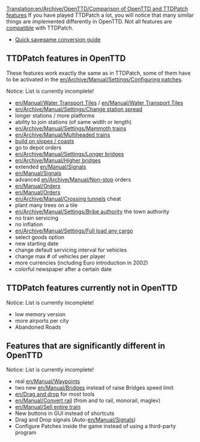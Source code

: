 [[Translation:en/Archive/OpenTTD/Comparison of OpenTTD and TTDPatch features]]
If you have played TTDPatch a lot, you will notice that many similar things are implemented differently in OpenTTD. Not all features are [[en/Manual/Interoperability|compatible]] with TTDPatch.
*[[en/Manual/Interoperability|Quick savegame conversion guide]]

==TTDPatch features in OpenTTD==
These features work exactly the same as in TTDPatch, some of them have to be activated in the [[en/Archive/Manual/Settings/Configuring patches]].<br/>
<warning>Notice: List is currently incomplete!</warning>
*[[en/Manual/Water Transport Tiles]] / [[en/Manual/Water Transport Tiles]]
*[[en/Archive/Manual/Settings/Change station spread]]
*longer stations / more platforms
*ability to join stations (of same width or length)
*[[en/Archive/Manual/Settings/Mammoth trains]]
*[[en/Archive/Manual/Multiheaded trains]]
*[[en/Archive/Manual/Settings/Build on slopes|build on slopes / coasts]]
*go to depot orders
*[[en/Archive/Manual/Settings/Longer bridges]]
*[[en/Archive/Manual/Higher bridges]]
*extended [[en/Manual/Signals]]
*[[en/Manual/Signals]]
*advanced [[en/Archive/Manual/Non-stop]] orders
*[[en/Manual/Orders]]
*[[en/Manual/Orders]]
*[[en/Archive/Manual/Crossing tunnels]] cheat
*plant many trees on a tile
*[[en/Archive/Manual/Settings/Bribe authority]] the town authority
*no train servicing
*no inflation
*[[en/Archive/Manual/Settings/Full load any cargo]]
*select goods option
*new starting date
*change default servicing interval for vehicles
*change max # of vehicles per player
*more currencies (including Euro introduction in 2002)
*colorful newspaper after a certain date

==TTDPatch features currently not in OpenTTD==
<warning>Notice: List is currently incomplete!</warning>
*low memory version
*more airports per city
*Abandoned Roads

==Features that are significantly different in OpenTTD==
<warning>Notice: List is currently incomplete!</warning>
*real [[en/Manual/Waypoints]]
*two new [[en/Manual/Bridges]] instead of raise Bridges speed limit
*[[en/Drag and drop]] for most tools
*[[en/Manual/Convert rail]] (from and to rail, monorail, maglev)
*[[en/Manual/Sell entire train]]
*New buttons in GUI instead of shortcuts
*Drag and Drop signals (Auto-[[en/Manual/Signals]])
*Configure Patches inside the game instead of using a third-party program
